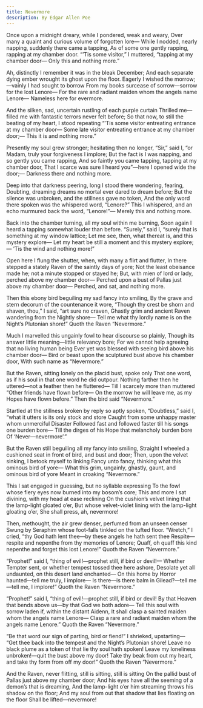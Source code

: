 ```yaml
---
title: Nevermore
description: By Edgar Allen Poe
---
```

Once upon a midnight dreary, while I pondered, weak and weary,
Over many a quaint and curious volume of forgotten lore—
While I nodded, nearly napping, suddenly there came a tapping,
As of some one gently rapping, rapping at my chamber door.
“’Tis some visitor,” I muttered, “tapping at my chamber door—
Only this and nothing more.”

Ah, distinctly I remember it was in the bleak December;
And each separate dying ember wrought its ghost upon the floor.
Eagerly I wished the morrow;—vainly I had sought to borrow
From my books surcease of sorrow—sorrow for the lost Lenore—
For the rare and radiant maiden whom the angels name Lenore—
Nameless here for evermore.

And the silken, sad, uncertain rustling of each purple curtain
Thrilled me—filled me with fantastic terrors never felt before;
So that now, to still the beating of my heart, I stood repeating
“’Tis some visitor entreating entrance at my chamber door—
Some late visitor entreating entrance at my chamber door;—
This it is and nothing more.”

Presently my soul grew stronger; hesitating then no longer,
“Sir,” said I, “or Madam, truly your forgiveness I implore;
But the fact is I was napping, and so gently you came rapping,
And so faintly you came tapping, tapping at my chamber door,
That I scarce was sure I heard you”—here I opened wide the door;—
Darkness there and nothing more.

Deep into that darkness peering, long I stood there wondering, fearing,
Doubting, dreaming dreams no mortal ever dared to dream before;
But the silence was unbroken, and the stillness gave no token,
And the only word there spoken was the whispered word, “Lenore?”
This I whispered, and an echo murmured back the word, “Lenore!”—
Merely this and nothing more.

Back into the chamber turning, all my soul within me burning,
Soon again I heard a tapping somewhat louder than before.
“Surely,” said I, “surely that is something at my window lattice;
Let me see, then, what thereat is, and this mystery explore—
Let my heart be still a moment and this mystery explore;—
’Tis the wind and nothing more!”

Open here I flung the shutter, when, with many a flirt and flutter,
In there stepped a stately Raven of the saintly days of yore;
Not the least obeisance made he; not a minute stopped or stayed he;
But, with mien of lord or lady, perched above my chamber door—
Perched upon a bust of Pallas just above my chamber door—
Perched, and sat, and nothing more.

Then this ebony bird beguiling my sad fancy into smiling,
By the grave and stern decorum of the countenance it wore,
“Though thy crest be shorn and shaven, thou,” I said, “art sure no craven,
Ghastly grim and ancient Raven wandering from the Nightly shore—
Tell me what thy lordly name is on the Night’s Plutonian shore!”
            Quoth the Raven “Nevermore.”

Much I marvelled this ungainly fowl to hear discourse so plainly,
Though its answer little meaning—little relevancy bore;
For we cannot help agreeing that no living human being
Ever yet was blessed with seeing bird above his chamber door—
Bird or beast upon the sculptured bust above his chamber door,
With such name as “Nevermore.”

But the Raven, sitting lonely on the placid bust, spoke only
That one word, as if his soul in that one word he did outpour.
Nothing farther then he uttered—not a feather then he fluttered—
Till I scarcely more than muttered “Other friends have flown before—
On the morrow he will leave me, as my Hopes have flown before.”
Then the bird said “Nevermore.”

Startled at the stillness broken by reply so aptly spoken,
“Doubtless,” said I, “what it utters is its only stock and store
Caught from some unhappy master whom unmerciful Disaster
Followed fast and followed faster till his songs one burden bore—
Till the dirges of his Hope that melancholy burden bore
Of ‘Never—nevermore’.”

But the Raven still beguiling all my fancy into smiling,
Straight I wheeled a cushioned seat in front of bird, and bust and door;
Then, upon the velvet sinking, I betook myself to linking
Fancy unto fancy, thinking what this ominous bird of yore—
What this grim, ungainly, ghastly, gaunt, and ominous bird of yore
Meant in croaking “Nevermore.”

This I sat engaged in guessing, but no syllable expressing
To the fowl whose fiery eyes now burned into my bosom’s core;
This and more I sat divining, with my head at ease reclining
On the cushion’s velvet lining that the lamp-light gloated o’er,
But whose velvet-violet lining with the lamp-light gloating o’er,
She shall press, ah, nevermore!

Then, methought, the air grew denser, perfumed from an unseen censer
Swung by Seraphim whose foot-falls tinkled on the tufted floor.
“Wretch,” I cried, “thy God hath lent thee—by these angels he hath sent thee
Respite—respite and nepenthe from thy memories of Lenore;
Quaff, oh quaff this kind nepenthe and forget this lost Lenore!”
Quoth the Raven “Nevermore.”

“Prophet!” said I, “thing of evil!—prophet still, if bird or devil!—
Whether Tempter sent, or whether tempest tossed thee here ashore,
Desolate yet all undaunted, on this desert land enchanted—
On this home by Horror haunted—tell me truly, I implore—
Is there—is there balm in Gilead?—tell me—tell me, I implore!”
Quoth the Raven “Nevermore.”

“Prophet!” said I, “thing of evil!—prophet still, if bird or devil!
By that Heaven that bends above us—by that God we both adore—
Tell this soul with sorrow laden if, within the distant Aidenn,
It shall clasp a sainted maiden whom the angels name Lenore—
Clasp a rare and radiant maiden whom the angels name Lenore.”
Quoth the Raven “Nevermore.”

“Be that word our sign of parting, bird or fiend!” I shrieked, upstarting—
“Get thee back into the tempest and the Night’s Plutonian shore!
Leave no black plume as a token of that lie thy soul hath spoken!
Leave my loneliness unbroken!—quit the bust above my door!
Take thy beak from out my heart, and take thy form from off my door!”
Quoth the Raven “Nevermore.”

And the Raven, never flitting, still is sitting, still is sitting
On the pallid bust of Pallas just above my chamber door;
And his eyes have all the seeming of a demon’s that is dreaming,
And the lamp-light o’er him streaming throws his shadow on the floor;
And my soul from out that shadow that lies floating on the floor
Shall be lifted—nevermore!